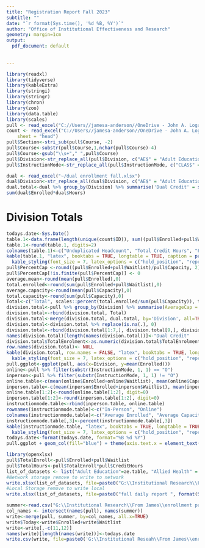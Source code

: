 ---
title: "Registration Report Fall 2023"
subtitle: ""
date: "`r format(Sys.time(), '%d %B, %Y')`"
author: "Office of Institutional Effectiveness and Research"
geometry: margin=1cm
output:
  pdf_document: default
  
  
---

```{r include=FALSE}
library(readxl)
library(tidyverse)
library(kableExtra)
library(stringi)
library(stringr)
library(chron)
library(zoo)
library(data.table)
library(scales)
pull <- read_excel("C://Users//jamesa-anderson//OneDrive - John A. Logan College//Documents//fall.xlsx")
count <- read_excel("C://Users//jamesa-anderson//OneDrive - John A. Logan College//Documents//fall.xlsx", 
    sheet = "head")
pull$Section<-stri_sub(pull$Course, -2)
pull$Course<-substr(pull$Course,1,nchar(pull$Course)-4)
pull$Course<-gsub("\\s+"," ",pull$Course)
pull$Division<-str_replace_all(pull$Division, c("AE$" = "Adult Education", "AH$" = "Allied Health", "AT$" = "Applied Technology", "HS$" = "Humanities and Social Science", "MB$" = "Business, Computer Science, and Math", "ND$" = "Nursing", "SC$" = "Life and Physical Science", "SI$" = "SICCM", "WD$" = "Workforce Development", "NULL" = "Independet Study"))
pull$InstructionMode<-str_replace_all(pull$InstructionMode, c("CLAS$" = "Classroom", "HYB$" = "Hybrid", "OLA$" = "On-Line Anytime", "OLS$" = "On-Line Scheduled"))
```

```{r include=FALSE}
dual <- read_excel("~/dual enrollment fall.xlsx")
dual$Division<-str_replace_all(dual$Division, c("AE$" = "Adult Education", "AH$" = "Allied Health", "AT$" = "Applied Technology", "HS$" = "Humanities and Social Science", "MB$" = "Business, Computer Science, and Math", "ND$" = "Nursing", "SC$" = "Life and Physical Science", "SI$" = "SICCM", "WD$" = "Workforce Development"))
dual.total<-dual %>% group_by(Division) %>% summarise('Dual Credit' = sum(Enrolled))
sum(dual$Enrolled*dual$Hours)
```
# Division Totals

```{r echo=FALSE}
todays.date<-Sys.Date()
table.1<-data.frame(length(unique(count$ID)), sum((pull$Enrolled+pull$Waitlist)*pull$CreditHours), sum((pull$Enrolled+pull$Waitlist)*pull$CreditHours)/15)
table.1<-round(table.1, digits=2)
colnames(table.1)<-c("Unduplicated Headcount", "Total Credit Hours", "FTE")
kable(table.1, "latex", booktabs = TRUE, longtable = TRUE, caption = paste("Unduplicated Headcount, Total Hours, and FTE on ", todays.date, sep = " ")) %>%
  kable_styling(font_size = 7, latex_options = c("hold_position", "repeat_header"))
pull$PercentCap <-round((pull$Enrolled+pull$Waitlist)/pull$Capacity, 2)
pull$PercentCap[!is.finite(pull$PercentCap)] <- 0
average.mean<-round(mean(pull$Enrolled),0)
total.enrolled<-round(sum(pull$Enrolled+pull$Waitlist),0)
average.capacity<-round(mean(pull$Capacity),0)
total.capacity<-round(sum(pull$Capacity),0)
Total<-c("Total", scales::percent(total.enrolled/sum(pull$Capacity)), total.enrolled, average.mean, average.capacity)
division.total<-pull %>% group_by(Division) %>% summarise(AverageCap = round(mean(PercentCap, na.rm=TRUE), 2), AverageCap=scales::percent(AverageCap) , TotalEnrolment = round(sum(Enrolled)), AverageEnrollment = round(mean(Enrolled)), AverageCapacity = round(mean(Capacity)))
division.total<-rbind(division.total, Total)
division.total<-merge(division.total, dual.total, by='Division', all=TRUE)
division.total<-division.total %>% replace(is.na(.), 0)
division.total<-rbind(division.total[1:7,], division.total[9,], division.total[8,])
names(division.total)[length(names(division.total))]<-"Dual Credit"
division.total$TotalEnrolment<-as.numeric(division.total$TotalEnrolment)-as.numeric(division.total$`Dual Credit`)
row.names(division.total)<- NULL
kable(division.total, row.names = FALSE, "latex", booktabs = TRUE, longtable = TRUE, caption = paste("Division Totals on", todays.date, sep = " ")) %>%
  kable_styling(font_size = 7, latex_options = c("hold_position", "repeat_header"))
pull.ggplot<-ggplot(pull, aes(x=Division, y=mean(Enrolled)))
online<-pull %>% filter(substr(InstructionMode, 1, 1) == "O")
inperson<-pull %>% filter(substr(InstructionMode, 1, 1) != "O")
online.table<-c(mean(online$Enrolled+online$Waitlist), mean(online$Capacity), mean((online$Enrolled+online$Waitlist))/mean(online$Capacity, na.rm=TRUE))
inperson.table<-c(mean(inperson$Enrolled+inperson$Waitlist), mean(inperson$Capacity), mean((inperson$Enrolled+inperson$Waitlist))/mean(inperson$Capacity, na.rm=TRUE))
online.table[1:2]<-round(online.table[1:2], digit=0)
inperson.table[1:2]<-round(inperson.table[1:2], digit=0)
instructionmode.table<-rbind(inperson.table, online.table)
rownames(instructionmode.table)<-c("In-Person", "Online")
colnames(instructionmode.table)<-c("Average Enrolled", "Average Capacity", "Average Percent Capacity")
instructionmode.table[,3]<-percent(instructionmode.table[,3])
kable(instructionmode.table, "latex", booktabs = TRUE, longtable = TRUE, caption = paste("Average Enrollment, Average Capacity, and Average Percent Capacity for ", todays.date, sep = " ")) %>%
  kable_styling(font_size = 7, latex_options = c("hold_position", "repeat_header"))
todays.date<-format(todays.date, format="%B %d %Y")
pull.ggplot + geom_col(fill="blue") + theme(axis.text.x = element_text(angle = 90, vjust = 0.5, hjust=1)) + labs(title="Students Enrolled in Divisions", subtitle=todays.date, x="Divisions", y="Students Enrolled in Class in Division")
```





\newpage

\begin{landscape}
\section{Adult Education}

```{r echo=FALSE, comment=NA, paged.print=TRUE, results= "asis"}
division.table<-pull %>% filter(Division == "Adult Education") %>% group_by(Course) %>% select(Course, Section, Term, InstructionMode, Instructor, ClassDay, StartDate, EndDate, Enrolled, Waitlist, Capacity, CreditHours, PercentCap) %>% arrange(Course, Section, desc(PercentCap)) %>% mutate(PercentCap, PercentCap=scales::percent(PercentCap))
ae.table<-division.table
if(dim(division.table)[1] > 0){ 
F1<-division.table %>% filter(Term == "F1")
F2<-division.table %>% filter(Term == "F2")
F4<-division.table %>% filter(Term == "F4")
F6<-division.table %>% filter(Term == "F6")
F7<-division.table %>% filter(Term == "F7")
other<-division.table %>% filter(Term == "NULL")
over<-division.table %>% group_by(Course) %>% select(Course, Enrolled, Capacity, CreditHours) %>% summarise(Total=sum(Enrolled), Average=sum(Enrolled), TotalCap=sum(Capacity), TotalPercentCap=scales::percent(Total/TotalCap))
over[4][is.na(over[4])] <- 0
print(kable(over, "latex", booktabs = TRUE, longtable = TRUE, caption = paste("Adult Education Class Totals on", todays.date, sep = " ")) %>%
  kable_styling(latex_options = c("hold_position", "repeat_header")))
print(kable(F1, "latex", booktabs = TRUE, longtable = TRUE, caption = paste("Adult Education for F1 Class on", todays.date, sep = " ")) %>%
  kable_styling(latex_options = c("hold_position", "repeat_header")))
print(kable(F2, "latex", booktabs = TRUE, longtable = TRUE, caption = paste("Adult Education for F2 Class on", todays.date, sep = " ")) %>%
  kable_styling(latex_options = c("hold_position", "repeat_header")))
print(kable(F4, "latex", booktabs = TRUE, longtable = TRUE, caption = paste("Adult Education for F4 Class on", todays.date, sep = " ")) %>%
  kable_styling(latex_options = c("hold_position", "repeat_header")))
print(kable(F6, "latex", booktabs = TRUE, longtable = TRUE, caption = paste("Adult Education for F6 on", todays.date, sep = " ")) %>%
  kable_styling(latex_options = c("hold_position", "repeat_header")))
print(kable(F7, "latex", booktabs = TRUE, longtable = TRUE, caption = paste("Adult Education for F7 on", todays.date, sep = " ")) %>%
  kable_styling(latex_options = c("hold_position", "repeat_header")))
print(kable(other, "latex", booktabs = TRUE, longtable = TRUE, caption = paste("Adult Education for Other Term on", todays.date, sep = " ")) %>%
  kable_styling(latex_options = c("hold_position", "repeat_header")))
} else {cat("No Classes for this Division")}
```



\end{landscape}

\newpage


\begin{landscape}
\section{Allied Health}
```{r echo=FALSE, comment=NA, paged.print=TRUE, results = "asis"}
division.table<-pull %>% filter(Division == "Allied Health") %>% group_by(Course) %>% select(Course, Section, Term, InstructionMode, Instructor, ClassDay, StartDate, EndDate, Enrolled, Waitlist, Capacity, CreditHours, PercentCap) %>% arrange(Course, Section, desc(PercentCap)) %>% mutate(PercentCap, PercentCap=scales::percent(PercentCap))
ah.table<-division.table
if(dim(division.table)[1] > 0){ 
F1<-division.table %>% filter(Term == "F1")
F2<-division.table %>% filter(Term == "F2")
F4<-division.table %>% filter(Term == "F4")
F6<-division.table %>% filter(Term == "F6")
F7<-division.table %>% filter(Term == "F7")
other<-division.table %>% filter(Term == "NULL")
over<-division.table %>% group_by(Course) %>% select(Course, Enrolled, Capacity, CreditHours) %>% summarise(Total=sum(Enrolled), Average=sum(Enrolled), TotalCap=sum(Capacity), TotalPercentCap=scales::percent(Total/TotalCap))
over[4][is.na(over[4])] <- 0
print(kable(over, "latex", booktabs = TRUE, longtable = TRUE, caption = paste("Allied Health Class Totals on", todays.date, sep = " ")) %>%
  kable_styling(latex_options = c("hold_position", "repeat_header")))
print(kable(F1, "latex", booktabs = TRUE, longtable = TRUE, caption = paste("Allied Health for F1 Class on", todays.date, sep = " ")) %>%
  kable_styling(latex_options = c("hold_position", "repeat_header")))
print(kable(F2, "latex", booktabs = TRUE, longtable = TRUE, caption = paste("Allied Health for F2 Class on", todays.date, sep = " ")) %>%
  kable_styling(latex_options = c("hold_position", "repeat_header")))
print(kable(F4, "latex", booktabs = TRUE, longtable = TRUE, caption = paste("Allied Health for F4 Class on", todays.date, sep = " ")) %>%
  kable_styling(latex_options = c("hold_position", "repeat_header")))
print(kable(F6, "latex", booktabs = TRUE, longtable = TRUE, caption = paste("Allied Health for F6 on", todays.date, sep = " ")) %>%
  kable_styling(latex_options = c("hold_position", "repeat_header")))
print(kable(F7, "latex", booktabs = TRUE, longtable = TRUE, caption = paste("Allied Health for F7 on", todays.date, sep = " ")) %>%
  kable_styling(latex_options = c("hold_position", "repeat_header")))
print(kable(other, "latex", booktabs = TRUE, longtable = TRUE, caption = paste("Allied Health for Other Term on", todays.date, sep = " ")) %>%
  kable_styling(latex_options = c("hold_position", "repeat_header")))
} else {cat("No Classes for this Division")}
```
\end{landscape}
\newpage


\begin{landscape}
\section{Applied Technology}
```{r echo=FALSE, comment=NA, paged.print=TRUE, comment=NA, results = "asis"}
division.table<-pull %>% filter(Division == "Applied Technology") %>% group_by(Course) %>% select(Course, Section, Term, InstructionMode, Instructor, ClassDay, StartDate, EndDate, Enrolled, Waitlist, Capacity, CreditHours, PercentCap) %>% arrange(Course, Section, desc(PercentCap)) %>% mutate(PercentCap, PercentCap=scales::percent(PercentCap))
at.table<-division.table
if(dim(division.table)[1] > 0){ 
F1<-division.table %>% filter(Term == "F1")
F2<-division.table %>% filter(Term == "F2")
F4<-division.table %>% filter(Term == "F4")
F6<-division.table %>% filter(Term == "F6")
F7<-division.table %>% filter(Term == "F7")
other<-division.table %>% filter(Term == "NULL")
over<-division.table %>% group_by(Course) %>% select(Course, Enrolled, Capacity, CreditHours) %>% summarise(Total=sum(Enrolled), Average=sum(Enrolled), TotalCap=sum(Capacity), TotalPercentCap=scales::percent(Total/TotalCap))
over[4][is.na(over[4])] <- 0
print(kable(over, "latex", booktabs = TRUE, longtable = TRUE, caption = paste("Applied Technology Class Totals on", todays.date, sep = " ")) %>%
  kable_styling(latex_options = c("hold_position", "repeat_header")))
print(kable(F1, "latex", booktabs = TRUE, longtable = TRUE, caption = paste("Applied Technology for F1 Class on", todays.date, sep = " ")) %>%
  kable_styling(latex_options = c("hold_position", "repeat_header")))
print(kable(F2, "latex", booktabs = TRUE, longtable = TRUE, caption = paste("Applied Technology for F2 Class on", todays.date, sep = " ")) %>%
  kable_styling(latex_options = c("hold_position", "repeat_header")))
print(kable(F4, "latex", booktabs = TRUE, longtable = TRUE, caption = paste("Applied Technology for F4 Class on", todays.date, sep = " ")) %>%
  kable_styling(latex_options = c("hold_position", "repeat_header")))
print(kable(F6, "latex", booktabs = TRUE, longtable = TRUE, caption = paste("Applied Technology for F6 on", todays.date, sep = " ")) %>%
  kable_styling(latex_options = c("hold_position", "repeat_header")))
print(kable(F7, "latex", booktabs = TRUE, longtable = TRUE, caption = paste("Applied Technology for F7 on", todays.date, sep = " ")) %>%
  kable_styling(latex_options = c("hold_position", "repeat_header")))
print(kable(other, "latex", booktabs = TRUE, longtable = TRUE, caption = paste("Applied Technology for Other Term on", todays.date, sep = " ")) %>%
  kable_styling(latex_options = c("hold_position", "repeat_header")))
} else {cat("No Classes for this Division")}
```
\end{landscape}
\newpage



\begin{landscape}
\section{Humanities and Social Science}
```{r echo=FALSE, paged.print=TRUE, comment=NA, results = "asis"}
division.table<-pull %>% filter(Division == "Humanities and Social Science") %>% group_by(Course) %>% select(Course, Section, Term, InstructionMode, Instructor, ClassDay, StartDate, EndDate, Enrolled, Waitlist, Capacity, CreditHours, PercentCap) %>% arrange(Course, Section, desc(PercentCap)) %>% mutate(PercentCap, PercentCap=scales::percent(PercentCap))
hs.table<-division.table
if(dim(division.table)[1] > 0){ 
F1<-division.table %>% filter(Term == "F1")
F2<-division.table %>% filter(Term == "F2")
F4<-division.table %>% filter(Term == "F4")
F6<-division.table %>% filter(Term == "F6")
F7<-division.table %>% filter(Term == "F7")
other<-division.table %>% filter(Term == "NULL")
over<-division.table %>% group_by(Course) %>% select(Course, Enrolled, Capacity, CreditHours) %>% summarise(Total=sum(Enrolled), Average=sum(Enrolled), TotalCap=sum(Capacity), TotalPercentCap=scales::percent(Total/TotalCap))
over[4][is.na(over[4])] <- 0
print(kable(over, "latex", booktabs = TRUE, longtable = TRUE, caption = paste("Humanities and Social Science Class Totals on", todays.date, sep = " ")) %>%
  kable_styling(latex_options = c("hold_position", "repeat_header")))
print(kable(F1, "latex", booktabs = TRUE, longtable = TRUE, caption = paste("Humanities and Social Science for F1 Class on", todays.date, sep = " ")) %>%
  kable_styling(latex_options = c("hold_position", "repeat_header")))
print(kable(F2, "latex", booktabs = TRUE, longtable = TRUE, caption = paste("Humanities and Social Science for F2 Class on", todays.date, sep = " ")) %>%
  kable_styling(latex_options = c("hold_position", "repeat_header")))
print(kable(F4, "latex", booktabs = TRUE, longtable = TRUE, caption = paste("Humanities and Social Science for F4 Class on", todays.date, sep = " ")) %>%
  kable_styling(latex_options = c("hold_position", "repeat_header")))
print(kable(F6, "latex", booktabs = TRUE, longtable = TRUE, caption = paste("Humanities and Social Science for F6 on", todays.date, sep = " ")) %>%
  kable_styling(latex_options = c("hold_position", "repeat_header")))
print(kable(F7, "latex", booktabs = TRUE, longtable = TRUE, caption = paste("Humanities and Social Science for F7 on", todays.date, sep = " ")) %>%
  kable_styling(latex_options = c("hold_position", "repeat_header")))
print(kable(other, "latex", booktabs = TRUE, longtable = TRUE, caption = paste("Humanities and Social Science for Other Term on", todays.date, sep = " ")) %>%
  kable_styling(latex_options = c("hold_position", "repeat_header")))
} else {cat("No Classes for this Division")}
```
\end{landscape}
\newpage


\begin{landscape}
\section{Business, Computer Science, and Mathematics}
```{r echo=FALSE, paged.print=TRUE, comment=NA, results = "asis"}
division.table<-pull %>% filter(Division == "Business, Computer Science, and Math") %>% group_by(Course) %>% select(Course, Section, Term, InstructionMode, Instructor, ClassDay, StartDate, EndDate, Enrolled, Waitlist, Capacity, CreditHours, PercentCap) %>% arrange(Course, Section, desc(PercentCap)) %>% mutate(PercentCap, PercentCap=scales::percent(PercentCap))
mb.table<-division.table
if(dim(division.table)[1] > 0){ 
F1<-division.table %>% filter(Term == "F1")
F2<-division.table %>% filter(Term == "F2")
F4<-division.table %>% filter(Term == "F4")
F6<-division.table %>% filter(Term == "F6")
F7<-division.table %>% filter(Term == "F7")
other<-division.table %>% filter(Term == "NULL")
over<-division.table %>% group_by(Course) %>% select(Course, Enrolled, Capacity, CreditHours) %>% summarise(Total=sum(Enrolled), Average=sum(Enrolled), TotalCap=sum(Capacity), TotalPercentCap=scales::percent(Total/TotalCap))
over[4][is.na(over[4])] <- 0
print(kable(over, "latex", booktabs = TRUE, longtable = TRUE, caption = paste("Business, Computer Science, and Mathematics Class Totals on", todays.date, sep = " ")) %>%
  kable_styling(latex_options = c("hold_position", "repeat_header")))
print(kable(F1, "latex", booktabs = TRUE, longtable = TRUE, caption = paste("Business, Computer Science, and Mathematics for F1 Class on", todays.date, sep = " ")) %>%
  kable_styling(latex_options = c("hold_position", "repeat_header")))
print(kable(F2, "latex", booktabs = TRUE, longtable = TRUE, caption = paste("Business, Computer Science, and Mathematics for F2 Class on", todays.date, sep = " ")) %>%
  kable_styling(latex_options = c("hold_position", "repeat_header")))
print(kable(F4, "latex", booktabs = TRUE, longtable = TRUE, caption = paste("Business, Computer Science, and Mathematics for F4 Class on", todays.date, sep = " ")) %>%
  kable_styling(latex_options = c("hold_position", "repeat_header")))
print(kable(F6, "latex", booktabs = TRUE, longtable = TRUE, caption = paste("Business, Computer Science, and Mathematics for F6 on", todays.date, sep = " ")) %>%
  kable_styling(latex_options = c("hold_position", "repeat_header")))
print(kable(F7, "latex", booktabs = TRUE, longtable = TRUE, caption = paste("Business, Computer Science, and Mathematics for F7 on", todays.date, sep = " ")) %>%
  kable_styling(latex_options = c("hold_position", "repeat_header")))
print(kable(other, "latex", booktabs = TRUE, longtable = TRUE, caption = paste("Business, Computer Science, and Mathematics for Other Term on", todays.date, sep = " ")) %>%
  kable_styling(latex_options = c("hold_position", "repeat_header")))
} else {cat("No Classes for this Division")}
```
\end{landscape}
\newpage



\begin{landscape}
\section{Nursing}
```{r echo=FALSE, paged.print=TRUE, comment=NA, results = "asis"}
division.table<-pull %>% filter(Division == "Nursing") %>% group_by(Course) %>% select(Course, Section, Term, InstructionMode, Instructor, ClassDay, StartDate, EndDate, Enrolled, Waitlist, Capacity, CreditHours, PercentCap) %>% arrange(Course, Section, desc(PercentCap)) %>% mutate(PercentCap, PercentCap=scales::percent(PercentCap))
nu.table<-division.table
if(dim(division.table)[1] > 0){ 
F1<-division.table %>% filter(Term == "F1")
F2<-division.table %>% filter(Term == "F2")
F4<-division.table %>% filter(Term == "F4")
F6<-division.table %>% filter(Term == "F6")
F7<-division.table %>% filter(Term == "F7")
other<-division.table %>% filter(Term == "NULL")
over<-division.table %>% group_by(Course) %>% select(Course, Enrolled, Capacity, CreditHours) %>% summarise(Total=sum(Enrolled), Average=sum(Enrolled), TotalCap=sum(Capacity), TotalPercentCap=scales::percent(Total/TotalCap))
over[4][is.na(over[4])] <- 0
print(kable(over, "latex", booktabs = TRUE, longtable = TRUE, caption = paste("Nursing Class Totals on", todays.date, sep = " ")) %>%
  kable_styling(latex_options = c("hold_position", "repeat_header")))
print(kable(F1, "latex", booktabs = TRUE, longtable = TRUE, caption = paste("Nursing for F1 Class on", todays.date, sep = " ")) %>%
  kable_styling(latex_options = c("hold_position", "repeat_header")))
print(kable(F2, "latex", booktabs = TRUE, longtable = TRUE, caption = paste("Nursing for F2 Class on", todays.date, sep = " ")) %>%
  kable_styling(latex_options = c("hold_position", "repeat_header")))
print(kable(F4, "latex", booktabs = TRUE, longtable = TRUE, caption = paste("Nursing for F4 Class on", todays.date, sep = " ")) %>%
  kable_styling(latex_options = c("hold_position", "repeat_header")))
print(kable(F6, "latex", booktabs = TRUE, longtable = TRUE, caption = paste("Nursing for F6 on", todays.date, sep = " ")) %>%
  kable_styling(latex_options = c("hold_position", "repeat_header")))
print(kable(F7, "latex", booktabs = TRUE, longtable = TRUE, caption = paste("Nursing for F7 on", todays.date, sep = " ")) %>%
  kable_styling(latex_options = c("hold_position", "repeat_header")))
print(kable(other, "latex", booktabs = TRUE, longtable = TRUE, caption = paste("Nursing for Other Term on", todays.date, sep = " ")) %>%
  kable_styling(latex_options = c("hold_position", "repeat_header")))
} else {cat("No Classes for this Division")}
```
\end{landscape}
\newpage


\begin{landscape}
\section{Life and Physical Science}
```{r echo=FALSE, paged.print=TRUE, comment=NA, results = "asis"}
division.table<-pull %>% filter(Division == "Life and Physical Science") %>% group_by(Course) %>% select(Course, Section, Term, InstructionMode, Instructor, ClassDay, StartDate, EndDate, Enrolled, Waitlist, Capacity, CreditHours, PercentCap) %>% arrange(Course, Section, desc(PercentCap)) %>% mutate(PercentCap, PercentCap=scales::percent(PercentCap))
ps.table<-division.table
if(dim(division.table)[1] > 0){ 
F1<-division.table %>% filter(Term == "F1")
F2<-division.table %>% filter(Term == "F2")
F4<-division.table %>% filter(Term == "F4")
F6<-division.table %>% filter(Term == "F6")
F7<-division.table %>% filter(Term == "F7")
other<-division.table %>% filter(Term == "NULL")
over<-division.table %>% group_by(Course) %>% select(Course, Enrolled, Capacity, CreditHours) %>% summarise(Total=sum(Enrolled), Average=sum(Enrolled), TotalCap=sum(Capacity), TotalPercentCap=scales::percent(Total/TotalCap))
over[4][is.na(over[4])] <- 0
print(kable(over, "latex", booktabs = TRUE, longtable = TRUE, caption = paste("Life and Physical Science Class Totals on", todays.date, sep = " ")) %>%
  kable_styling(latex_options = c("hold_position", "repeat_header")))
print(kable(F1, "latex", booktabs = TRUE, longtable = TRUE, caption = paste("Life and Physical Science for F1 Class on", todays.date, sep = " ")) %>%
  kable_styling(latex_options = c("hold_position", "repeat_header")))
print(kable(F2, "latex", booktabs = TRUE, longtable = TRUE, caption = paste("Life and Physical Science for F2 Class on", todays.date, sep = " ")) %>%
  kable_styling(latex_options = c("hold_position", "repeat_header")))
print(kable(F4, "latex", booktabs = TRUE, longtable = TRUE, caption = paste("Life and Physical Science for F4 Class on", todays.date, sep = " ")) %>%
  kable_styling(latex_options = c("hold_position", "repeat_header")))
print(kable(F6, "latex", booktabs = TRUE, longtable = TRUE, caption = paste("Life and Physical Science for F6 on", todays.date, sep = " ")) %>%
  kable_styling(latex_options = c("hold_position", "repeat_header")))
print(kable(F7, "latex", booktabs = TRUE, longtable = TRUE, caption = paste("Life and Physical Science for F7 on", todays.date, sep = " ")) %>%
  kable_styling(latex_options = c("hold_position", "repeat_header")))
print(kable(other, "latex", booktabs = TRUE, longtable = TRUE, caption = paste("Life and Physical Science for Other Term on", todays.date, sep = " ")) %>%
  kable_styling(latex_options = c("hold_position", "repeat_header")))
} else {cat("No Classes for this Division")}
```
\end{landscape}
\newpage

\begin{landscape}
\section{SICCM}
```{r echo=FALSE, paged.print=TRUE, comment=NA, results = "asis"}
division.table<-pull %>% filter(Division == "SICCM") %>% group_by(Course) %>% select(Course, Section, Term, InstructionMode, Instructor, ClassDay, StartDate, EndDate, Enrolled, Waitlist, Capacity, CreditHours, PercentCap) %>% arrange(Course, Section, desc(PercentCap)) %>% mutate(PercentCap, PercentCap=scales::percent(PercentCap))
si.table<-division.table
if(dim(division.table)[1] > 0){ 
F1<-division.table %>% filter(Term == "F1")
F2<-division.table %>% filter(Term == "F2")
F4<-division.table %>% filter(Term == "F4")
F6<-division.table %>% filter(Term == "F6")
F7<-division.table %>% filter(Term == "F7")
other<-division.table %>% filter(Term == "NULL")
over<-division.table %>% group_by(Course) %>% select(Course, Enrolled, Capacity, CreditHours) %>% summarise(Total=sum(Enrolled), Average=sum(Enrolled), TotalCap=sum(Capacity), TotalPercentCap=scales::percent(Total/TotalCap))
over[4][is.na(over[4])] <- 0
print(kable(over, "latex", booktabs = TRUE, longtable = TRUE, caption = paste("SICCM Class Totals on", todays.date, sep = " ")) %>%
  kable_styling(latex_options = c("hold_position", "repeat_header")))
print(kable(F1, "latex", booktabs = TRUE, longtable = TRUE, caption = paste("SICCM for F1 Class on", todays.date, sep = " ")) %>%
  kable_styling(latex_options = c("hold_position", "repeat_header")))
print(kable(F2, "latex", booktabs = TRUE, longtable = TRUE, caption = paste("SICCM for F2 Class on", todays.date, sep = " ")) %>%
  kable_styling(latex_options = c("hold_position", "repeat_header")))
print(kable(F4, "latex", booktabs = TRUE, longtable = TRUE, caption = paste("SICCM for F4 Class on", todays.date, sep = " ")) %>%
  kable_styling(latex_options = c("hold_position", "repeat_header")))
print(kable(F6, "latex", booktabs = TRUE, longtable = TRUE, caption = paste("SICCM for F6 on", todays.date, sep = " ")) %>%
  kable_styling(latex_options = c("hold_position", "repeat_header")))
print(kable(F7, "latex", booktabs = TRUE, longtable = TRUE, caption = paste("SICCM for F7 on", todays.date, sep = " ")) %>%
  kable_styling(latex_options = c("hold_position", "repeat_header")))
print(kable(other, "latex", booktabs = TRUE, longtable = TRUE, caption = paste("SICCM for Other Term on", todays.date, sep = " ")) %>%
  kable_styling(latex_options = c("hold_position", "repeat_header")))
} else {cat("No Classes for this Division")}
```
\end{landscape}
\newpage

\begin{landscape}
\section{Workforce Development}
```{r echo=FALSE, paged.print=TRUE, comment=NA, results = "asis"}
division.table<-pull %>% filter(Division == "Workforce Development") %>% group_by(Course) %>% select(Course, Section, Term, InstructionMode, Instructor, ClassDay, StartDate, EndDate, Enrolled, Waitlist, Capacity, CreditHours, PercentCap) %>% arrange(Course, Section, desc(PercentCap)) %>% mutate(PercentCap, PercentCap=scales::percent(PercentCap))
wd.table<-division.table
if(dim(division.table)[1] > 0){ 
F1<-division.table %>% filter(Term == "F1")
F2<-division.table %>% filter(Term == "F2")
F4<-division.table %>% filter(Term == "F4")
F6<-division.table %>% filter(Term == "F6")
F7<-division.table %>% filter(Term == "F7")
other<-division.table %>% filter(Term == "NULL")
over<-division.table %>% group_by(Course) %>% select(Course, Enrolled, Capacity, CreditHours) %>% summarise(Total=sum(Enrolled), Average=sum(Enrolled), TotalCap=sum(Capacity), TotalPercentCap=scales::percent(Total/TotalCap))
over[4][is.na(over[4])] <- 0
print(kable(over, "latex", booktabs = TRUE, longtable = TRUE, caption = paste("Workforce Development Class Totals on", todays.date, sep = " ")) %>%
  kable_styling(latex_options = c("hold_position", "repeat_header")))
print(kable(F1, "latex", booktabs = TRUE, longtable = TRUE, caption = paste("Workforce Development for F1 Class on", todays.date, sep = " ")) %>%
  kable_styling(latex_options = c("hold_position", "repeat_header")))
print(kable(F2, "latex", booktabs = TRUE, longtable = TRUE, caption = paste("Workforce Development for F2 Class on", todays.date, sep = " ")) %>%
  kable_styling(latex_options = c("hold_position", "repeat_header")))
print(kable(F4, "latex", booktabs = TRUE, longtable = TRUE, caption = paste("Workforce Development for F4 Class on", todays.date, sep = " ")) %>%
  kable_styling(latex_options = c("hold_position", "repeat_header")))
print(kable(F6, "latex", booktabs = TRUE, longtable = TRUE, caption = paste("Workforce Development for F6 on", todays.date, sep = " ")) %>%
  kable_styling(latex_options = c("hold_position", "repeat_header")))
print(kable(F7, "latex", booktabs = TRUE, longtable = TRUE, caption = paste("Workforce Development for F7 on", todays.date, sep = " ")) %>%
  kable_styling(latex_options = c("hold_position", "repeat_header")))
print(kable(other, "latex", booktabs = TRUE, longtable = TRUE, caption = paste("Workforce Development for Other Term on", todays.date, sep = " ")) %>%
  kable_styling(latex_options = c("hold_position", "repeat_header")))
} else {cat("No Classes for this Division")} 
```
\end{landscape}

\newpage

\begin{landscape}
\section{Independent Study}
```{r echo=FALSE, paged.print=TRUE, comment=NA, results = "asis"}
division.table<-pull %>% filter(Division == "Independent Study") %>% group_by(Course) %>% select(Course, Section, Term, InstructionMode, Instructor, ClassDay, StartDate, EndDate, Enrolled, Waitlist, Capacity, CreditHours, PercentCap) %>% arrange(Course, Section, desc(PercentCap)) %>% mutate(PercentCap, PercentCap=scales::percent(PercentCap))
id.table<-division.table
if(dim(division.table)[1] > 0){ 
F1<-division.table %>% filter(Term == "F1")
F2<-division.table %>% filter(Term == "F2")
F4<-division.table %>% filter(Term == "F4")
F6<-division.table %>% filter(Term == "F6")
F7<-division.table %>% filter(Term == "F7")
other<-division.table %>% filter(Term == "NULL")
over<-division.table %>% group_by(Course) %>% select(Course, Enrolled, Capacity, CreditHours) %>% summarise(Total=sum(Enrolled), Average=sum(Enrolled), TotalCap=sum(Capacity), TotalPercentCap=scales::percent(Total/TotalCap))
over[4][is.na(over[4])] <- 0
print(kable(over, "latex", booktabs = TRUE, longtable = TRUE, caption = paste("Independent Study Class Totals on", todays.date, sep = " ")) %>%
  kable_styling(latex_options = c("hold_position", "repeat_header")))
print(kable(F1, "latex", booktabs = TRUE, longtable = TRUE, caption = paste("Independent Study for F1 Class on", todays.date, sep = " ")) %>%
  kable_styling(latex_options = c("hold_position", "repeat_header")))
print(kable(F2, "latex", booktabs = TRUE, longtable = TRUE, caption = paste("Independent Study for F2 Class on", todays.date, sep = " ")) %>%
  kable_styling(latex_options = c("hold_position", "repeat_header")))
print(kable(F4, "latex", booktabs = TRUE, longtable = TRUE, caption = paste("Independent Study for F4 Class on", todays.date, sep = " ")) %>%
  kable_styling(latex_options = c("hold_position", "repeat_header")))
print(kable(F6, "latex", booktabs = TRUE, longtable = TRUE, caption = paste("Independent Study for F6 on", todays.date, sep = " ")) %>%
  kable_styling(latex_options = c("hold_position", "repeat_header")))
print(kable(F7, "latex", booktabs = TRUE, longtable = TRUE, caption = paste("Independent Study for F7 on", todays.date, sep = " ")) %>%
  kable_styling(latex_options = c("hold_position", "repeat_header")))
print(kable(other, "latex", booktabs = TRUE, longtable = TRUE, caption = paste("Independent Study for Other Term on", todays.date, sep = " ")) %>%
  kable_styling(latex_options = c("hold_position", "repeat_header")))
} else {cat("No Classes for this Division")}
```
\end{landscape}

```{r comment=NA, include=FALSE}
library(openxlsx)
pull$TotalEnroll<-pull$Enrolled+pull$Waitlist
pull$TotalHours<-pull$TotalEnroll*pull$CreditHours
list_of_datasets <- list("Adult Education"=ae.table, "Allied Health" = ah.table, "Applied Technology" = at.table, "Humanities and Social Science" = hs.table, "Math and Business" = mb.table, "Nursing" = nu.table, "Physical and Life Science" = ps.table, "SICCM" = si.table, "Workforce Development" = wd.table, "Independent Study" = id.table, "All" = pull)
#Network storage remove to write to network
write.xlsx(list_of_datasets, file=paste0("G:\\Institutional Research\\From James\\enrollment pull\\daily reports\\fall daily report ", format(Sys.Date(), "%m-%d"), ".xlsx"))
#Local Storage remove to write local
write.xlsx(list_of_datasets, file=paste0("fall daily report ", format(Sys.Date(), "%m-%d"), ".xlsx"))
```

```{r eval=FALSE, comment=NA, include=FALSE}
summer<-read.csv("G:\\Institutional Research\\From James\\enrollment pull\\falltracking.csv")
col_names <- intersect(names(pull), names(summer))
write<-merge(pull, summer, by=col_names, all.x=TRUE)
write$Today<-write$Enrolled+write$Waitlist
write<-write[,-c(11,12)]
names(write)[length(names(write))]<-todays.date
write.csv(write, file=paste0('G:\\Institutional Reseah\\From James\\enrollment pull\\summer', format(Sys.Date(),"%m-%d"), '.csv'))
```

